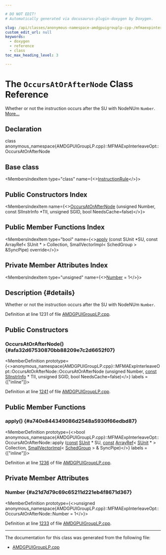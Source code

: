 ```yaml
---

# DO NOT EDIT!
# Automatically generated via docusaurus-plugin-doxygen by Doxygen.

slug: /api/classes/anonymous-namespace-amdgpuigrouplp-cpp-/mfmaexpinterleaveopt/occursatorafternode
custom_edit_url: null
keywords:
  - doxygen
  - reference
  - class
toc_max_heading_level: 3

---
```





# The `OccursAtOrAfterNode` Class Reference

<DoxygenPage pluginConfig={pluginConfig}>

Whether or not the instruction occurs after the SU with NodeNUm <code>Number</code>. <a href="#details">More...</a>

## Declaration

<CodeBlock>class anonymous_namespace{AMDGPUIGroupLP.cpp}::MFMAExpInterleaveOpt::OccursAtOrAfterNode</CodeBlock>

## Base class

<MembersIndex>

<MembersIndexItem
  type="class"
  name={<><a href="/docs/api/classes/anonymous-namespace-amdgpuigrouplp-cpp-/instructionrule">InstructionRule</a></>}>
</MembersIndexItem>

</MembersIndex>

## Public Constructors Index

<MembersIndex>

<MembersIndexItem
  name={<><a href="#afa32d67530870bb88209e7c2d6652f07">OccursAtOrAfterNode</a> (unsigned Number, const SIInstrInfo &#42;TII, unsigned SGID, bool NeedsCache=false)</>}>
</MembersIndexItem>

</MembersIndex>

## Public Member Functions Index

<MembersIndex>

<MembersIndexItem
  type="bool"
  name={<><a href="#a740e844349086d2548a5930f66edbd87">apply</a> (const SUnit &#42;SU, const ArrayRef&lt; SUnit &#42; &gt; Collection, SmallVectorImpl&lt; SchedGroup &gt; &amp;SyncPipe) override</>}>
</MembersIndexItem>

</MembersIndex>

## Private Member Attributes Index

<MembersIndex>

<MembersIndexItem
  type="unsigned"
  name={<><a href="#a21d7d79c69c65211d221eb4f8671d367">Number</a> = 1</>}>
</MembersIndexItem>

</MembersIndex>

## Description {#details}

Whether or not the instruction occurs after the SU with NodeNUm <code>Number</code>.

Definition at line 1231 of file <a href="/docs/api/files/lib/lib/target/lib/target/amdgpu/amdgpuigrouplp-cpp">AMDGPUIGroupLP.cpp</a>.

<SectionDefinition>

## Public Constructors

### OccursAtOrAfterNode() {#afa32d67530870bb88209e7c2d6652f07}

<MemberDefinition
  prototype={<>anonymous&#95;namespace&#123;AMDGPUIGroupLP.cpp&#125;::MFMAExpInterleaveOpt::OccursAtOrAfterNode::OccursAtOrAfterNode (unsigned Number, <a href="/docs/api/files/lib/lib/target/lib/target/aarch64/aarch64promoteconstant-cpp/#a90f8350fecae261c25be85d38b451bff">const</a> <a href="/docs/api/classes/llvm/siinstrinfo">SIInstrInfo</a> &#42; TII, unsigned SGID, bool NeedsCache=false)</>}
  labels = {["inline"]}>

Definition at line <a href="/docs/api/files/lib/lib/target/lib/target/amdgpu/amdgpuigrouplp-cpp/#l01241">1241</a> of file <a href="/docs/api/files/lib/lib/target/lib/target/amdgpu/amdgpuigrouplp-cpp">AMDGPUIGroupLP.cpp</a>.
</MemberDefinition>

</SectionDefinition>

<SectionDefinition>

## Public Member Functions

### apply() {#a740e844349086d2548a5930f66edbd87}

<MemberDefinition
  prototype={<>bool anonymous&#95;namespace&#123;AMDGPUIGroupLP.cpp&#125;::MFMAExpInterleaveOpt::OccursAtOrAfterNode::apply (<a href="/docs/api/files/lib/lib/target/lib/target/aarch64/aarch64promoteconstant-cpp/#a90f8350fecae261c25be85d38b451bff">const</a> <a href="/docs/api/classes/llvm/sunit">SUnit</a> &#42; SU, <a href="/docs/api/files/lib/lib/target/lib/target/aarch64/aarch64promoteconstant-cpp/#a90f8350fecae261c25be85d38b451bff">const</a> <a href="/docs/api/classes/llvm/arrayref">ArrayRef</a>&lt; <a href="/docs/api/classes/llvm/sunit">SUnit</a> &#42; &gt; Collection, <a href="/docs/api/classes/llvm/smallvectorimpl">SmallVectorImpl</a>&lt; <a href="/docs/api/classes/anonymous-namespace-amdgpuigrouplp-cpp-/schedgroup">SchedGroup</a> &gt; &amp; SyncPipe)</>}
  labels = {["inline"]}>

Definition at line <a href="/docs/api/files/lib/lib/target/lib/target/amdgpu/amdgpuigrouplp-cpp/#l01236">1236</a> of file <a href="/docs/api/files/lib/lib/target/lib/target/amdgpu/amdgpuigrouplp-cpp">AMDGPUIGroupLP.cpp</a>.
</MemberDefinition>

</SectionDefinition>

<SectionDefinition>

## Private Member Attributes

### Number {#a21d7d79c69c65211d221eb4f8671d367}

<MemberDefinition
  prototype={<>unsigned anonymous&#95;namespace&#123;AMDGPUIGroupLP.cpp&#125;::MFMAExpInterleaveOpt::OccursAtOrAfterNode::Number = 1</>}>

Definition at line <a href="/docs/api/files/lib/lib/target/lib/target/amdgpu/amdgpuigrouplp-cpp/#l01233">1233</a> of file <a href="/docs/api/files/lib/lib/target/lib/target/amdgpu/amdgpuigrouplp-cpp">AMDGPUIGroupLP.cpp</a>.
</MemberDefinition>

</SectionDefinition>

<hr/>

The documentation for this class was generated from the following file:

<ul>
<li><a href="/docs/api/files/lib/lib/target/lib/target/amdgpu/amdgpuigrouplp-cpp">AMDGPUIGroupLP.cpp</a></li>
</ul>

</DoxygenPage>
